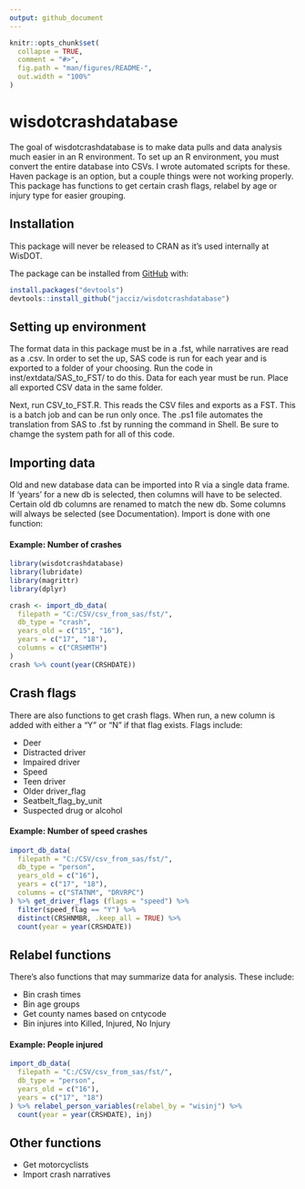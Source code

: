 ```yaml
---
output: github_document
---
```


<!-- README.md is generated from README.Rmd. Please edit that file -->

```r
knitr::opts_chunk$set(
  collapse = TRUE,
  comment = "#>",
  fig.path = "man/figures/README-",
  out.width = "100%"
)
```

# wisdotcrashdatabase

<!-- badges: start -->
<!-- badges: end -->

The goal of wisdotcrashdatabase is to make data pulls and data analysis much easier in an R environment. To set up an R environment, you must convert the entire database into CSVs. I wrote automated scripts for these. Haven package is an option, but a couple things were not working properly. This package has functions to get certain crash flags, relabel by age or injury type for easier grouping.

## Installation

This package will never be released to CRAN as it's used internally at WisDOT.

The package can be installed from [GitHub](https://github.com/) with:

``` r
install.packages("devtools")
devtools::install_github("jacciz/wisdotcrashdatabase")
```

## Setting up environment
The format data in this package must be in a .fst, while narratives are read as a .csv. In order to set the up, SAS code is run for each year and is exported to a folder of your choosing. Run the code in inst/extdata/SAS_to_FST/ to do this. Data for each year must be run. Place all exported CSV data in the same folder.

Next, run CSV_to_FST.R. This reads the CSV files and exports as a FST. This is a batch job and can be run only once. The .ps1 file automates the translation from SAS to .fst by running the command in Shell. Be sure to chamge the system path for all of this code.

## Importing data

Old and new database data can be imported into R via a single data frame. If 'years' for a new db is selected, then columns will have to be selected. Certain old db columns are renamed to match the new db. Some columns will always be selected (see Documentation). Import is done with one function:

#### Example: Number of crashes
```r
library(wisdotcrashdatabase)
library(lubridate)
library(magrittr)
library(dplyr)

crash <- import_db_data(
  filepath = "C:/CSV/csv_from_sas/fst/",
  db_type = "crash",
  years_old = c("15", "16"),
  years = c("17", "18"),
  columns = c("CRSHMTH")
)
crash %>% count(year(CRSHDATE))
```

## Crash flags
There are also functions to get crash flags. When run, a new column is added with either a "Y" or "N" if that flag exists.
Flags include:

* Deer 
* Distracted driver 
* Impaired driver 
* Speed 
* Teen driver 
* Older driver_flag 
* Seatbelt_flag_by_unit 
* Suspected drug or alcohol 

#### Example: Number of speed crashes
```r

import_db_data(
  filepath = "C:/CSV/csv_from_sas/fst/",
  db_type = "person",
  years_old = c("16"),
  years = c("17", "18"),
  columns = c("STATNM", "DRVRPC")
) %>% get_driver_flags (flags = "speed") %>%
  filter(speed_flag == "Y") %>%
  distinct(CRSHNMBR, .keep_all = TRUE) %>%
  count(year = year(CRSHDATE))
```

## Relabel functions
There's also functions that may summarize data for analysis.
These include:

* Bin crash times 
* Bin age groups 
* Get county names based on cntycode 
* Bin injures into Killed, Injured, No Injury 

#### Example: People injured
```r
import_db_data(
  filepath = "C:/CSV/csv_from_sas/fst/",
  db_type = "person",
  years_old = c("16"),
  years = c("17", "18")
) %>% relabel_person_variables(relabel_by = "wisinj") %>%
  count(year = year(CRSHDATE), inj)
```
## Other functions
* Get motorcyclists 
* Import crash narratives
